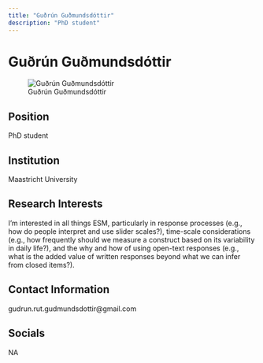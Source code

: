 ```yaml
---
title: "Guðrún Guðmundsdóttir"
description: "PhD student"
---
```


# Guðrún Guðmundsdóttir

![Guðrún Guðmundsdóttir](files/images/%7B%7Blast_name%7D%7D.jpg)

## Position

PhD student

## Institution

Maastricht University

## Research Interests

I'm interested in all things ESM, particularly in response processes (e.g., how do people interpret and use slider scales?), time-scale considerations (e.g., how frequently should we measure a construct based on its variability in daily life?), and the why and how of using open-text responses (e.g., what is the added value of written responses beyond what we can infer from closed items?).

## Contact Information

gudrun.rut.gudmundsdottir@gmail.com

## Socials

NA